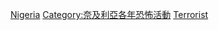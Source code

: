 {{cat topic in year| topic=奈及利亞恐怖活動| year=2013}}

[[Category:2013年恐怖活動|Nigeria]]
[[Category:奈及利亞各年恐怖活動|Category:奈及利亞各年恐怖活動]]
[[Category:2013年奈及利亞罪案|Terrorist]]